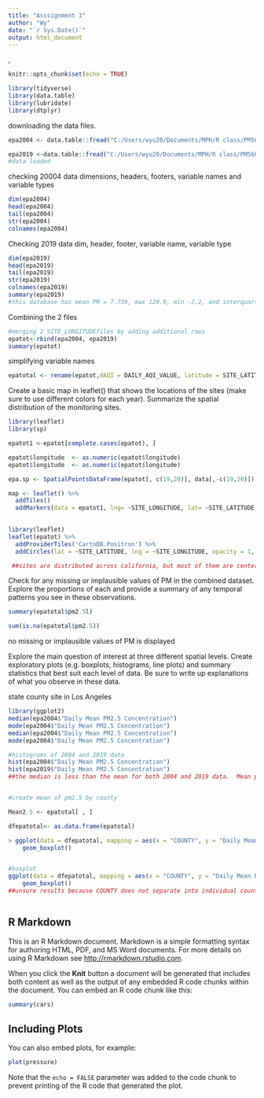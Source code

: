 ```yaml
---
title: "Asssignment 1"
author: "Wy"
date: "`r Sys.Date()`"
output: html_document
---
```

 ,
```r
knitr::opts_chunk$set(echo = TRUE)

```

```r
library(tidyverse)
library(data.table)
library(lubridate)
library(dtplyr)
```

downloading the data files.
```r
epa2004 <- data.table::fread("C:/Users/wyu20/Documents/MPH/R class/PM566-assignments/2004data.csv")

epa2019 <-data.table::fread("C:/Users/wyu20/Documents/MPH/R class/PM566-assignments/2019data.csv")
#data loaded
```

checking 20004 data
dimensions, headers, footers, variable names and variable types
```r
dim(epa2004)
head(epa2004)
tail(epa2004)
str(epa2004)
colnames(epa2004)

```

Checking 2019 data
dim, header, footer, variable name, variable type
```r
dim(epa2019)
head(epa2019)
tail(epa2019)
str(epa2019)
colnames(epa2019)
summary(epa2019)
#this database has mean PM = 7.739, max 120.9, min -2.2, and interquartile range = 9.9-4=5.9.  Need to remove negative values here.
```

Combining the 2 files

```r
#merging 2 SITE_LONGITUDEfiles by adding additional rows
epatot<-rbind(epa2004, epa2019)
summary(epatot)

```
simplifying variable names 
```r
epatotal <- rename(epatot,dAQI = DAILY_AQI_VALUE, latitude = SITE_LATITUDE, longitute = , parameter = AQS_PARAMETER_DESC, pm2.5= "Daily Mean PM2.5 Concentration")

```

Create a basic map in leaflet() that shows the locations of the sites (make sure to use different colors for each year). Summarize the spatial distribution of the monitoring sites.

```r
library(leaflet)
library(sp)

epatot1 <-epatot[complete.cases(epatot), ]

epatot$longitude  <- as.numeric(epatot$longitude)
epatot$longitude  <- as.numeric(epatot$longitude)

epa.sp <- SpatialPointsDataFrame(epatot[, c(19,20)], data[,-c(19,20)])

map <- leaflet() %>%
  addTiles()
  addMarkers(data = epatot1, lng= ~SITE_LONGITUDE, lat= ~SITE_LATITUDE, popup = ~DAILY_AQI_VALUE)
  

```


```r

library(leaflet)
leaflet(epatot) %>% 
  addProviderTiles('CartoDB.Positron') %>% 
  addCircles(lat = ~SITE_LATITUDE, lng = ~SITE_LONGITUDE, opacity = 1, fillOpacity = 1, radius = 400)

 ##sites are distributed across california, but most of them are centered around southern california or the bay area.
```

Check for any missing or implausible values of PM in the combined dataset. Explore the proportions of each and provide a summary of any temporal patterns you see in these observations.

```r

summary(epatotal$pm2.5l)

sum(is.na(epatotal$pm2.5))

```
no missing or implausible values of PM is displayed


Explore the main question of interest at three different spatial levels. Create exploratory plots (e.g. boxplots, histograms, line plots) and summary statistics that best suit each level of data. Be sure to write up explanations of what you observe in these data.

state
county
site in Los Angeles

```r
library(ggplot2)
median(epa2004$"Daily Mean PM2.5 Concentration")
mode(epa2004$"Daily Mean PM2.5 Concentration")
median(epa2004$"Daily Mean PM2.5 Concentration")
mode(epa2004$"Daily Mean PM2.5 Concentration")

#histograms of 2004 and 2019 data
hist(epa2004$"Daily Mean PM2.5 Concentration")
hist(epa2019$"Daily Mean PM2.5 Concentration")
##the median is less than the mean for both 2004 and 2019 data.  Mean pm2.5 for 2019 =7.7, which is less than mean pm2.5 for 2004 = 13.12


#create mean of pm2.5 by county

Mean2.5 <- epatotal[ , ]

dfepatotal<- as.data.frame(epatotal)

> ggplot(data = dfepatotal, mapping = aes(x = "COUNTY", y = "Daily Mean PM2.5 Concentration")) +
    geom_boxplot()


#boxplot
ggplot(data = dfepatotal, mapping = aes(x = "COUNTY", y = "Daily Mean PM2.5 Concentration")) +
    geom_boxplot()
##unsure results because COUNTY does not separate into individual counties but instead is an aggregate



```









## R Markdown

This is an R Markdown document. Markdown is a simple formatting syntax for authoring HTML, PDF, and MS Word documents. For more details on using R Markdown see <http://rmarkdown.rstudio.com>.

When you click the **Knit** button a document will be generated that includes both content as well as the output of any embedded R code chunks within the document. You can embed an R code chunk like this:

```r
summary(cars)
```

## Including Plots

You can also embed plots, for example:

```r
plot(pressure)
```

Note that the `echo = FALSE` parameter was added to the code chunk to prevent printing of the R code that generated the plot.
